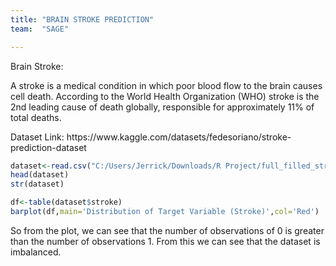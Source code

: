 ```yaml
---
title: "BRAIN STROKE PREDICTION"
team:  "SAGE"

---
```


Brain Stroke:

A stroke is a medical condition in which poor blood flow to the brain causes cell death. According to the World Health Organization (WHO) stroke is the 2nd leading cause of death globally, responsible for approximately 11% of total deaths.

Dataset Link: https://www.kaggle.com/datasets/fedesoriano/stroke-prediction-dataset


```r

dataset<-read.csv("C:/Users/Jerrick/Downloads/R Project/full_filled_stroke_data (1).csv")
head(dataset)
str(dataset)
```

```r

df<-table(dataset$stroke)
barplot(df,main='Distribution of Target Variable (Stroke)',col='Red')

```


So from the plot, we can see that the number of observations of 0 is greater than the number of observations 1. From this we can see that the dataset is imbalanced.
